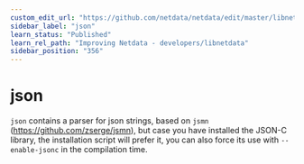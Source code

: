```yaml
---
custom_edit_url: "https://github.com/netdata/netdata/edit/master/libnetdata/json/README.md"
sidebar_label: "json"
learn_status: "Published"
learn_rel_path: "Improving Netdata - developers/libnetdata"
sidebar_position: "356"
---
```



# json

`json` contains a parser for json strings, based on `jsmn` (<https://github.com/zserge/jsmn>), but case you have installed the JSON-C library, the installation script will prefer it, you can also force its use with `--enable-jsonc` in the compilation time.


